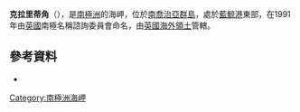 {{Coord|54|4|S|37|1|W|source:GNIS|display=title}}

'''克拉里蒂角'''（{{lang-en|Clarity Point}}），是[[南極洲|南極洲]]的海岬，位於[[南喬治亞群島|南喬治亞群島]]，處於[[藍鯨港|藍鯨港]]東部，在1991年由[[英國|英國]]南極名稱諮詢委員會命名，由[[英國海外領土|英國海外領土]]管轄。

==參考資料==
* {{usgs-gazetteer|id=2823}}

{{Antarctica-geo-stub}}
[[Category:南極洲海岬|Category:南極洲海岬]]